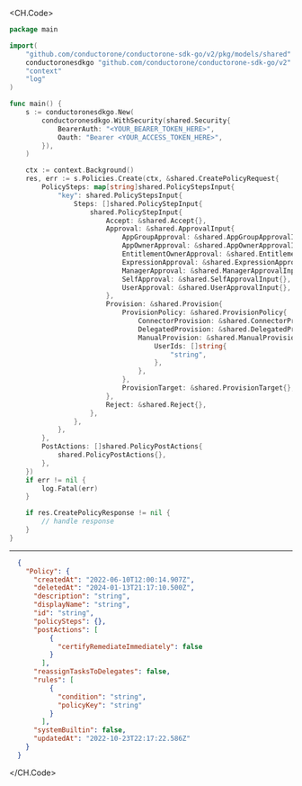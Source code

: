 
<CH.Code>
```go Create.go
package main

import(
	"github.com/conductorone/conductorone-sdk-go/v2/pkg/models/shared"
	conductoronesdkgo "github.com/conductorone/conductorone-sdk-go/v2"
	"context"
	"log"
)

func main() {
    s := conductoronesdkgo.New(
        conductoronesdkgo.WithSecurity(shared.Security{
            BearerAuth: "<YOUR_BEARER_TOKEN_HERE>",
            Oauth: "Bearer <YOUR_ACCESS_TOKEN_HERE>",
        }),
    )

    ctx := context.Background()
    res, err := s.Policies.Create(ctx, &shared.CreatePolicyRequest{
        PolicySteps: map[string]shared.PolicyStepsInput{
            "key": shared.PolicyStepsInput{
                Steps: []shared.PolicyStepInput{
                    shared.PolicyStepInput{
                        Accept: &shared.Accept{},
                        Approval: &shared.ApprovalInput{
                            AppGroupApproval: &shared.AppGroupApprovalInput{},
                            AppOwnerApproval: &shared.AppOwnerApprovalInput{},
                            EntitlementOwnerApproval: &shared.EntitlementOwnerApprovalInput{},
                            ExpressionApproval: &shared.ExpressionApprovalInput{},
                            ManagerApproval: &shared.ManagerApprovalInput{},
                            SelfApproval: &shared.SelfApprovalInput{},
                            UserApproval: &shared.UserApprovalInput{},
                        },
                        Provision: &shared.Provision{
                            ProvisionPolicy: &shared.ProvisionPolicy{
                                ConnectorProvision: &shared.ConnectorProvision{},
                                DelegatedProvision: &shared.DelegatedProvision{},
                                ManualProvision: &shared.ManualProvision{
                                    UserIds: []string{
                                        "string",
                                    },
                                },
                            },
                            ProvisionTarget: &shared.ProvisionTarget{},
                        },
                        Reject: &shared.Reject{},
                    },
                },
            },
        },
        PostActions: []shared.PolicyPostActions{
            shared.PolicyPostActions{},
        },
    })
    if err != nil {
        log.Fatal(err)
    }

    if res.CreatePolicyResponse != nil {
        // handle response
    }
}
```
---

```json Example Response
  {
    "Policy": {
      "createdAt": "2022-06-10T12:00:14.907Z",
      "deletedAt": "2024-01-13T21:17:10.500Z",
      "description": "string",
      "displayName": "string",
      "id": "string",
      "policySteps": {},
      "postActions": [
          {
            "certifyRemediateImmediately": false
          }
        ],
      "reassignTasksToDelegates": false,
      "rules": [
          {
            "condition": "string",
            "policyKey": "string"
          }
        ],
      "systemBuiltin": false,
      "updatedAt": "2022-10-23T22:17:22.586Z"
    }
  }
```
</CH.Code>
